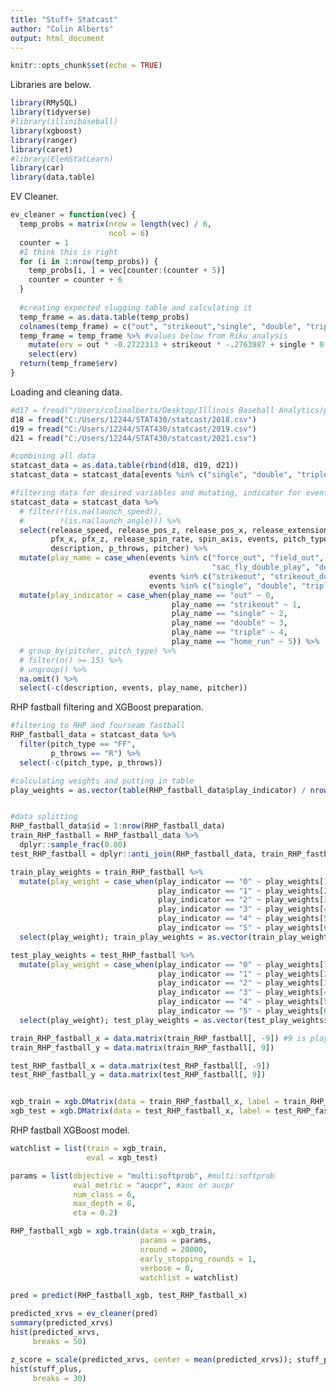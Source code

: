 ```yaml
---
title: "Stuff+ Statcast"
author: "Colin Alberts"
output: html_document
---
```



```r
knitr::opts_chunk$set(echo = TRUE)
```

Libraries are below.

```r
library(RMySQL)
library(tidyverse)
#library(illinibaseball)
library(xgboost)
library(ranger)
library(caret)
#library(ElemStatLearn)
library(car)
library(data.table)
```

EV Cleaner.

```r
ev_cleaner = function(vec) {
  temp_probs = matrix(nrow = length(vec) / 6,
                      ncol = 6)
  counter = 1
  #I think this is right
  for (i in 1:nrow(temp_probs)) {
    temp_probs[i, ] = vec[counter:(counter + 5)]
    counter = counter + 6
  }
  
  #creating expected slugging table and calculating it
  temp_frame = as.data.table(temp_probs)
  colnames(temp_frame) = c("out", "strikeout","single", "double", "triple", "home_run")
  temp_frame = temp_frame %>% #values below from Riku analysis
    mutate(erv = out * -0.2722313 + strikeout * -.2763987 + single * 0.4650907 + double * 0.7712079 + triple * 1.0416029 + home_run * 1.3872567) %>% 
    select(erv)
  return(temp_frame$erv)
}
```


Loading and cleaning data.

```r
#d17 = fread("/Users/colinalberts/Desktop/Illinois Baseball Analytics/practice/Colin A/Statcast Data.2017.csv")
d18 = fread("C:/Users/12244/STAT430/statcast/2018.csv")
d19 = fread("C:/Users/12244/STAT430/statcast/2019.csv")
d21 = fread("C:/Users/12244/STAT430/statcast/2021.csv")

#combining all data
statcast_data = as.data.table(rbind(d18, d19, d21))
statcast_data = statcast_data[events %in% c("single", "double", "triple", "home_run", "strikeout", "force_out", "field_out", "grounded_into_double_play", "sac_fly", "sac_fly_double_play", "strikeout_double_play", "double_play", "triple_play")]

#filtering data for desired variables and mutating, indicator for events
statcast_data = statcast_data %>%
  # filter(!(is.na(launch_speed)),
  #        !(is.na(launch_angle))) %>%
  select(release_speed, release_pos_z, release_pos_x, release_extension, 
         pfx_x, pfx_z, release_spin_rate, spin_axis, events, pitch_type, 
         description, p_throws, pitcher) %>%
  mutate(play_name = case_when(events %in% c("force_out", "field_out", "grounded_into_double_play", "sac_fly",
                                             "sac_fly_double_play", "double_play", "triple_play") ~ "out",
                               events %in% c("strikeout", "strikeout_double_play") ~ "strikeout",
                               events %in% c("single", "double", "triple", "home_run") ~ events)) %>%
  mutate(play_indicator = case_when(play_name == "out" ~ 0,
                                    play_name == "strikeout" ~ 1,
                                    play_name == "single" ~ 2,
                                    play_name == "double" ~ 3,
                                    play_name == "triple" ~ 4,
                                    play_name == "home_run" ~ 5)) %>%
  # group_by(pitcher, pitch_type) %>%
  # filter(n() >= 15) %>%
  # ungroup() %>%
  na.omit() %>%
  select(-c(description, events, play_name, pitcher))
```

RHP fastball filtering and XGBoost preparation.

```r
#filtering to RHP and fourseam fastball
RHP_fastball_data = statcast_data %>%
  filter(pitch_type == "FF",
         p_throws == "R") %>%
  select(-c(pitch_type, p_throws))

#calculating weights and putting in table
play_weights = as.vector(table(RHP_fastball_data$play_indicator) / nrow(RHP_fastball_data))


#data splitting
RHP_fastball_data$id = 1:nrow(RHP_fastball_data)
train_RHP_fastball = RHP_fastball_data %>%
  dplyr::sample_frac(0.80)
test_RHP_fastball = dplyr::anti_join(RHP_fastball_data, train_RHP_fastball, by = 'id') %>% select(-id); train_RHP_fastball = train_RHP_fastball %>% select(-id)

train_play_weights = train_RHP_fastball %>% 
  mutate(play_weight = case_when(play_indicator == "0" ~ play_weights[1],
                                 play_indicator == "1" ~ play_weights[2],
                                 play_indicator == "2" ~ play_weights[3],
                                 play_indicator == "3" ~ play_weights[4],
                                 play_indicator == "4" ~ play_weights[5],
                                 play_indicator == "5" ~ play_weights[6],)) %>%
  select(play_weight); train_play_weights = as.vector(train_play_weights$play_weight)

test_play_weights = test_RHP_fastball %>% 
  mutate(play_weight = case_when(play_indicator == "0" ~ play_weights[1],
                                 play_indicator == "1" ~ play_weights[2],
                                 play_indicator == "2" ~ play_weights[3],
                                 play_indicator == "3" ~ play_weights[4],
                                 play_indicator == "4" ~ play_weights[5],
                                 play_indicator == "5" ~ play_weights[6],)) %>%
  select(play_weight); test_play_weights = as.vector(test_play_weights$play_weight)

train_RHP_fastball_x = data.matrix(train_RHP_fastball[, -9]) #9 is play indicator
train_RHP_fastball_y = data.matrix(train_RHP_fastball[, 9])

test_RHP_fastball_x = data.matrix(test_RHP_fastball[, -9])
test_RHP_fastball_y = data.matrix(test_RHP_fastball[, 9])


xgb_train = xgb.DMatrix(data = train_RHP_fastball_x, label = train_RHP_fastball_y, weight = train_play_weights)
xgb_test = xgb.DMatrix(data = test_RHP_fastball_x, label = test_RHP_fastball_y, weight = test_play_weights)
```

RHP fastball XGBoost model.

```r
watchlist = list(train = xgb_train, 
                 eval = xgb_test)

params = list(objective = "multi:softprob", #multi:softprob
              eval_metric = "aucpr", #auc or aucpr
              num_class = 6,
              max_depth = 8,
              eta = 0.2)

RHP_fastball_xgb = xgb.train(data = xgb_train,
                             params = params,
                             nround = 20000,
                             early_stopping_rounds = 1,
                             verbose = 0,
                             watchlist = watchlist)

pred = predict(RHP_fastball_xgb, test_RHP_fastball_x)

predicted_xrvs = ev_cleaner(pred)
summary(predicted_xrvs)
hist(predicted_xrvs,
     breaks = 50)

z_score = scale(predicted_xrvs, center = mean(predicted_xrvs)); stuff_plus = 200 - sapply(z_score, pnorm) * 200
hist(stuff_plus,
     breaks = 30)
```
